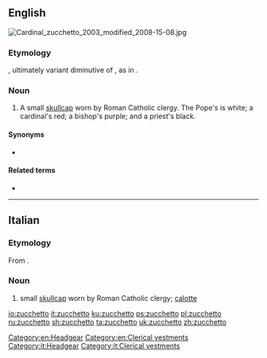 ==English==
[[File:Cardinal zucchetto 2003 modified 2008-15-08.jpg|thumb]]
{{wikipedia}}

===Etymology===
{{bor|en|it|zucchetto}}, ultimately variant diminutive of {{m|it|zucca||gourd, squash}}, as in {{m|en|zucchini}}.

===Noun===
{{en-noun}}

# A small [[skullcap]] worn by Roman Catholic clergy. The Pope's is white; a cardinal's red; a bishop's purple; and a priest's black.

====Synonyms====
* {{l|en|calotte}}

====Related terms====
* {{l|en|zucchini}}

[[Category:en:Headgear]]
[[Category:en:Clerical vestments]]

----

==Italian==

===Etymology===
From {{affix|it|zucca|gloss1=gourd, squash|-etto|pos2=diminutive suffix}}.

===Noun===
{{it-noun|m|zucchetti}}

# small [[skullcap]] worn by Roman Catholic clergy; [[calotte]]

[[Category:it:Headgear]]
[[Category:it:Clerical vestments]]

[[io:zucchetto]]
[[it:zucchetto]]
[[ku:zucchetto]]
[[ps:zucchetto]]
[[pl:zucchetto]]
[[ru:zucchetto]]
[[sh:zucchetto]]
[[ta:zucchetto]]
[[uk:zucchetto]]
[[zh:zucchetto]]